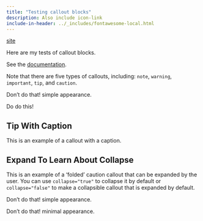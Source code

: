 ```yaml
---
title: "Testing callout blocks"
description: Also include icon-link
include-in-header: ../_includes/fontawesome-local.html
---
```


<a href="https://ellakaye.github.io/distilltools/" class="icon-link" target="_blank" rel="noopener"><i class="fa-solid fa-globe"></i> site</a>

Here are my tests of callout blocks.

See the [documentation](https://quarto.org/docs/authoring/callouts.html).

:::{.callout-note}
Note that there are five types of callouts, including:
`note`, `warning`, `important`, `tip`, and `caution`.
:::

:::{.callout-warning}
Don't do that! simple appearance.
:::

:::{.callout-important}
Do do this!
:::

:::{.callout-tip}
## Tip With Caption

This is an example of a callout with a caption.
:::

:::{.callout-caution collapse="true"}
## Expand To Learn About Collapse

This is an example of a 'folded' caution callout that can be expanded by the user. You can use `collapse="true"` to collapse it by default or `collapse="false"` to make a collapsible callout that is expanded by default.
:::

:::{.callout-caution appearance="simple"}
Don't do that! simple appearance.
:::

:::{.callout-caution appearance="minimal"}
Don't do that! minimal appearance.
:::

